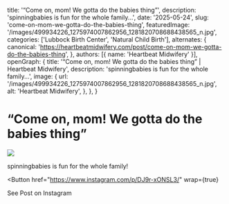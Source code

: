   title: '“Come on, mom! We gotta do the babies thing”',
  description: 'spinningbabies is fun for the whole family...',
  date: '2025-05-24',
  slug: 'come-on-mom-we-gotta-do-the-babies-thing',
  featuredImage: '/images/499934226_1275974007862956_1281820708688438565_n.jpg',
  categories: ['Lubbock Birth Center', 'Natural Child Birth'],
  alternates: {
    canonical: 'https://heartbeatmidwifery.com/post/come-on-mom-we-gotta-do-the-babies-thing',
  },
  authors: [{ name: 'Heartbeat Midwifery' }],
  openGraph: {
    title: '“Come on, mom! We gotta do the babies thing” | Heartbeat Midwifery',
    description: 'spinningbabies is fun for the whole family...',
    image: {
      url: '/images/499934226_1275974007862956_1281820708688438565_n.jpg',
      alt: 'Heartbeat Midwifery',
    },
  },
}


# “Come on, mom! We gotta do the babies thing”

<Image
  src="/images/499934226_1275974007862956_1281820708688438565_n.jpg"
  size="large"
  wrap={true}
/>

spinningbabies is fun for the whole family!

<Button
  href="https://www.instagram.com/p/DJ9r-xONSL3/"
  wrap={true}
>
  See Post on Instagram
</Button>
